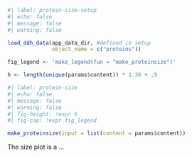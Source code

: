 ```r
#| label: protein-size-setup
#| echo: false
#| message: false
#| warning: false

load_ddh_data(app_data_dir, #defined in setup
              object_name = c("proteins"))

fig_legend <- 'make_legend(fun = "make_proteinsize")'

h <- length(unique(params$content)) * 1.36 + .9
```

```r
#| label: protein-size
#| echo: false
#| message: false
#| warning: false
#| fig-height: !expr h
#| fig-cap: !expr fig_legend

make_proteinsize(input = list(content = params$content))
```
The size plot is a ... 
